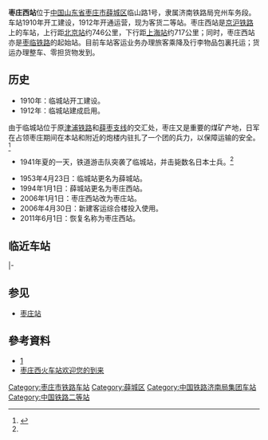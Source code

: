 {{Infobox China railway station
|车站名称 = 枣庄西站
|车站名称拼音 = ZaoZhuang Xi
|英文名称 = Zaozhuang West Railway Station
|其他名称 = 临城站、薛城站、枣庄站
|车站代码 = 16505<ref>{{cite book|title=中华人民共和国铁路车站代码（GB/T 10302-2010）|publisher=中国标准出版社|year=2010|isbn=155066140495|ignore-isbn-error=true|pages=46}}</ref>
|电报码 = ZFK
|拼音码 = ZZX
|车站地址 = {{PRC}}[[山东省|山东省]][[枣庄市|枣庄市]][[薛城区|薛城区]]临山路1号
|开通运营 = 1912年
|车站类型 = 客运<br>货运
|车站等级 = 二等站
|使用状态 = 使用中
|线路 = [[京沪铁路|京沪铁路]]
|归属 = [[济南铁路局|济南铁路局]]兖州车务段
|月台数目 = 2
|站台面 = 3
}}

'''枣庄西站'''位于[[中国|中国]][[山东省|山东省]][[枣庄市|枣庄市]][[薛城区|薛城区]]临山路1号，隶属济南铁路局兖州车务段。车站1910年开工建设，1912年开通运营，现为客货二等站。枣庄西站是[[京沪铁路|京沪铁路]]上的车站，上行距[[北京站|北京站]]约746公里，下行距[[上海站|上海站]]约717公里；同时，枣庄西站亦是[[枣临铁路|枣临铁路]]的起始站。目前车站客运业务办理旅客乘降及行李物品包裏托运；货运办理整车、零担货物发到。

== 历史 ==
*1910年：临城站开工建设。
*1912年：临城站建成启用。

由于临城站位于原[[津浦铁路|津浦铁路]]和[[薛枣支线|薛枣支线]]的交汇处，枣庄又是重要的煤矿产地，日军在占领枣庄期间在本站和附近的炮楼内驻扎了一个团的兵力，以保障运输的安全。<ref name=":0">{{Cite web|title=在枣庄大地追寻铁道游击队的踪迹_薛城区政府网|url=http://www.xuecheng.gov.cn/artcontent.jsp?artid=6623|work=www.xuecheng.gov.cn|accessdate=2019-03-18|author=|date=2008-9-26 15:40:23|publisher=|archive-date=2019-05-13|archive-url=https://web.archive.org/web/20190513031419/http://www.xuecheng.gov.cn/artcontent.jsp?artid=6623|dead-url=yes}}</ref>

* 1941年夏的一天，铁道游击队突袭了临城站，并击毙数名日本士兵。<ref name=":0" />

*1953年4月23日：临城站更名为薛城站。
*1994年1月1日：薛城站更名为枣庄西站。
*2006年1月1日：枣庄西站改为枣庄站。
*2006年4月30日：新建客运综合楼投入使用。
*2011年6月1日：恢复名称为枣庄西站。

== 临近车站 ==
{{start rail box|[[File:China_Railways.svg|20px]] [[中国铁路|中国铁路]]}}
{{s-inop|[[井亭站|井亭站]]|北京方向}}
{{s-line|[[京沪铁路|京沪铁路]]|}}
{{s-inop|[[沙沟站|沙沟站]]|上海方向}}
|-
{{Terminus}}
{{s-line|[[枣临铁路|枣临铁路]]|}}
{{s-inop|[[山家林站|山家林站]]|临沂方向}}
{{end box}}

== 参见 ==
* [[枣庄站|枣庄站]]

== 參考資料 ==
{{reflist}}
*[http://dzwww.com/shandong/sdnews/201310/t20131002_8955988.htm「80后」列车长:一天巡车5公里] {{Wayback|url=http://dzwww.com/shandong/sdnews/201310/t20131002_8955988.htm |date=20131020134024 }}
*[https://web.archive.org/web/20130806082940/http://zzhcz.jn001.com/ 枣庄西火车站欢迎您的到来]

{{京滬铁路}}
{{枣临铁路}}

[[Category:枣庄市铁路车站|Category:枣庄市铁路车站]]
[[Category:薛城区|Category:薛城区]]
[[Category:中国铁路济南局集团车站|Category:中国铁路济南局集团车站]]
[[Category:中国铁路二等站|Category:中国铁路二等站]]